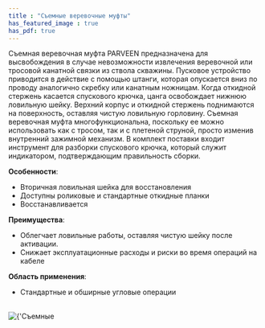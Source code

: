 ```yaml
---
title : "Съемные веревочные муфты"
has_featured_image : true
has_pdf: true
---
```


Съемная веревочная муфта PARVEEN предназначена для высвобождения в случае невозможности извлечения веревочной или тросовой канатной связки из ствола скважины.
Пусковое устройство приводится в действие с помощью штанги, которая опускается вниз по проводу аналогично скребку или канатным ножницам. Когда откидной стержень касается спускового крючка, цанга освобождает нижнюю ловильную шейку. Верхний корпус и откидной стержень поднимаются на поверхность, оставляя чистую ловильную горловину.
Съемная веревочная муфта многофункциональна, поскольку ее можно использовать как с тросом, так и с плетеной струной, просто изменив внутренний зажимной механизм.
В комплект поставки входит инструмент для разборки спускового крючка, который служит индикатором, подтверждающим правильность сборки.

**Особенности**:
* Вторичная ловильная шейка для восстановления
* Доступны роликовые и стандартные откидные планки
* Восстанавливается

**Преимущества**:
* Облегчает ловильные работы, оставляя чистую шейку после активации.
* Снижает эксплуатационные расходы и риски во время операций на кабеле

**Область применения**:
* Стандартные и обширные угловые операции


<br />
<Image src={image} alt={'Съемные веревочные муфты'} />